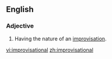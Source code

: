 ==English==
===Adjective===
{{en-adj}}
# Having the nature of an [[improvisation]].

[[vi:improvisational]]
[[zh:improvisational]]